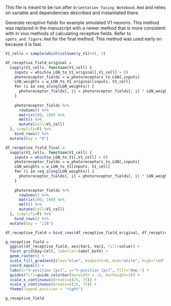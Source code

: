 
This file is meant to be run after `Orientation Tuning Notebook.Rmd` and relies on variable and dependencies described and instantiated there.

Generate receptive fields for example simulated V1 neurons. This method was replaced in the manuscript with a newer method that is more consistent with in vivo methods of calculating receptive fields. Refer to `spots_and_figure.Rmd` for the final method. This method was used early on because it is fast.

```r
V1_cells = sample(which(colSums(y_V1)>0), 3)

df_receptive_field_original =
  sapply(V1_cells, function(V1_cell) {
    inputs = which(w_LGN_to_V1_original[,V1_cell] > 0)
    photoreceptor_fields = w_photoreceptors_to_LGN[,inputs]
    LGN_weights = w_LGN_to_V1_original[inputs, V1_cell]
    for (i in seq_along(LGN_weights)) {
      photoreceptor_fields[, i] = photoreceptor_fields[, i] * LGN_weights[i]
    }
    
    photoreceptor_fields %>% 
      rowSums() %>% 
      matrix(100, 100) %>% 
      melt() %>%
      mutate(Cell=V1_cell)
  }, simplify=F) %>%
    bind_rows() %>%
  mutate(Day = "0")

df_receptive_field_final =
  sapply(V1_cells, function(V1_cell) {
    inputs = which(w_LGN_to_V1[,V1_cell] > 0)
    photoreceptor_fields = w_photoreceptors_to_LGN[,inputs]
    LGN_weights = w_LGN_to_V1[inputs, V1_cell]
    for (i in seq_along(LGN_weights)) {
      photoreceptor_fields[, i] = photoreceptor_fields[, i] * LGN_weights[i]
    }
    
    photoreceptor_fields %>% 
      rowSums() %>% 
      matrix(100, 100) %>% 
      melt() %>%
      mutate(Cell=V1_cell)
  }, simplify=F) %>%
    bind_rows() %>%
  mutate(Day = "118")

df_receptive_field = bind_rows(df_receptive_field_original, df_receptive_field_final)

g_receptive_field = 
  ggplot(df_receptive_field, aes(Var1, Var2, fill=value)) +
  facet_grid(Day~Cell, labeller=label_both) +
  geom_raster() +
  scale_fill_gradient2(low="blue", midpoint=0, mid="white", high="red") +
  coord_equal() +
  labs(x="X-position [px]", y="Y-position [px]", fill="Amp.") +
  guides(fill=guide_colorbar(barwidth = .5, barheight=3)) +
  scale_x_continuous(breaks=c(25, 75)) +
  scale_y_continuous(breaks=c(25, 75)) +
  theme(legend.position = "right")

g_receptive_field
```